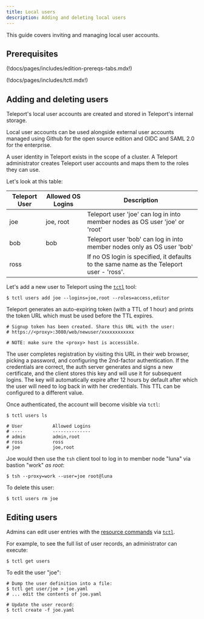 ```yaml
---
title: Local users
description: Adding and deleting local users
---
```


This guide covers inviting and managing local user accounts.

## Prerequisites

(!docs/pages/includes/edition-prereqs-tabs.mdx!)

(!docs/pages/includes/tctl.mdx!)

## Adding and deleting users

Teleport's local user accounts are created and stored in Teleport's internal storage.

Local user accounts can be used alongside external user accounts managed using Github for the open source edition
and OIDC and SAML 2.0 for the enterprise.

A user identity in Teleport exists in the scope of a cluster.
A Teleport administrator creates Teleport user accounts and maps them to the roles they can use.

Let's look at this table:

| Teleport User | Allowed OS Logins | Description |
| - | - | - |
| joe | joe, root | Teleport user 'joe' can log in into member nodes as OS user 'joe' or 'root' |
| bob | bob | Teleport user 'bob' can log in into member nodes only as OS user 'bob' |
| ross | | If no OS login is specified, it defaults to the same name as the Teleport user - 'ross'. |

Let's add a new user to Teleport using the [`tctl`](../reference/cli.mdx#tctl) tool:

```code
$ tctl users add joe --logins=joe,root --roles=access,editor
```

Teleport generates an auto-expiring token (with a TTL of 1 hour) and prints the
token URL which must be used before the TTL expires.

```code
# Signup token has been created. Share this URL with the user:
# https://<proxy>:3080/web/newuser/xxxxxxxxxxxx

# NOTE: make sure the <proxy> host is accessible.
```

The user completes registration by visiting this URL in their web browser, picking a password, and configuring the 2nd-factor authentication.
If the credentials are correct, the auth server generates and signs a new certificate, and the client stores this key and will use it for subsequent logins. The key will automatically expire after 12 hours by default after which the user will need to log back in with her credentials. This TTL can be configured to a different value.

Once authenticated, the account will become visible via `tctl`:

```code
$ tctl users ls

# User           Allowed Logins
# ----           --------------
# admin          admin,root
# ross           ross
# joe            joe,root
```

Joe would then use the `tsh` client tool to log in to member node "luna" via bastion "work" *as root*:

```code
$ tsh --proxy=work --user=joe root@luna
```

To delete this user:

```code
$ tctl users rm joe
```

## Editing users

Admins can edit user entries with the [resource commands](../reference/resources.mdx) via [`tctl`](../reference/cli.mdx#tctl).

For example, to see the full list of user records, an administrator can execute:

```code
$ tctl get users
```

To edit the user "joe":

```code
# Dump the user definition into a file:
$ tctl get user/joe > joe.yaml
# ... edit the contents of joe.yaml

# Update the user record:
$ tctl create -f joe.yaml
```
